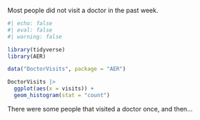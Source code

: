 Most people did not visit a doctor in the past week.

```r
#| echo: false
#| eval: false
#| warning: false

library(tidyverse)
library(AER)

data("DoctorVisits", package = "AER")

DoctorVisits |>
  ggplot(aes(x = visits)) +
  geom_histogram(stat = "count")
```

There were some people that visited a doctor once, and then...
